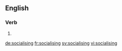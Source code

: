 
==English==

===Verb===
{{head|en|present participle}}

# {{present participle of|socialise|lang=en}}

[[de:socialising]]
[[fr:socialising]]
[[sv:socialising]]
[[vi:socialising]]